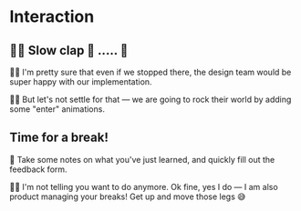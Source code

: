 # Interaction

<EpicVideo url="https://www.epicweb.dev/workshops/pixel-perfect-figma-to-tailwind/interaction/interactions-completed" />

## 👨‍💼 Slow clap 👏 ..... 👏

👨‍💼 I'm pretty sure that even if we stopped there, the design team would be super happy with our implementation.

👨‍💼 But let's not settle for that — we are going to rock their world by adding some "enter" animations.

## Time for a break!

📝 Take some notes on what you've just learned, and quickly fill out the feedback form.

👨‍💼 I'm not telling you want to do anymore. Ok fine, yes I do — I am also product managing your breaks! Get up and move those legs 😅
